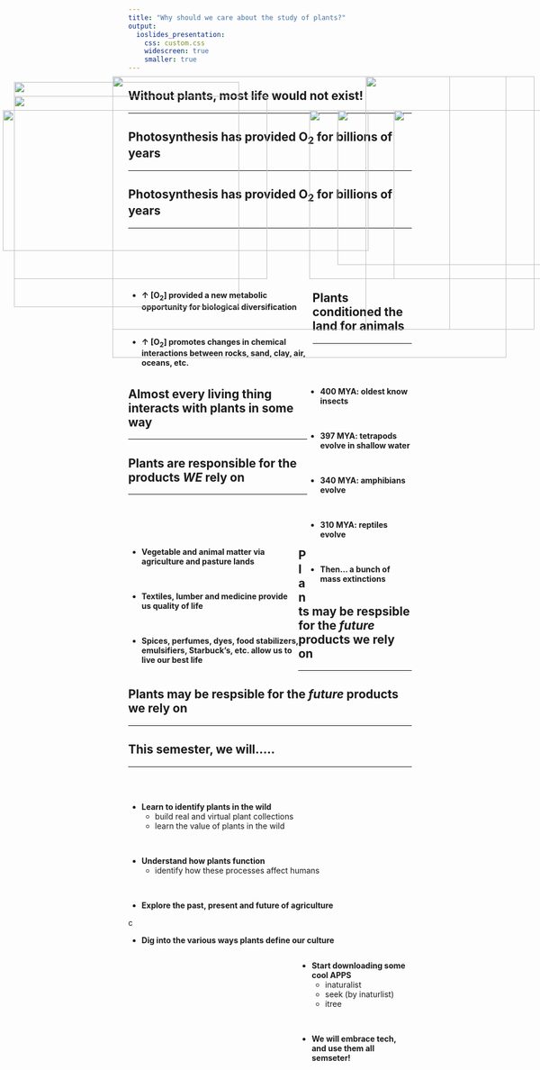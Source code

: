 ```yaml
---
title: "Why should we care about the study of plants?"
output: 
  ioslides_presentation:
    css: custom.css
    widescreen: true
    smaller: true
---
```


## Without plants, most life would not exist!
<hr>

<IMG STYLE="position:absolute; TOP:200px; LEFT:25px; WIDTH:400px; HEIGHT:400px" SRC="images/voc.png">

<IMG STYLE="position:absolute; TOP:250px; LEFT:550px; WIDTH:550px; HEIGHT:300px" SRC="images/voc2.png">

## Photosynthesis has provided O~2~ for billions of years
<hr>

<IMG STYLE="position:absolute; TOP:190px; LEFT:200px; WIDTH:600px; HEIGHT:450px" SRC="images/lifeevolve.jpg">

## Photosynthesis has provided O~2~ for billions of years
<hr>
<br/>
<br/>
<br/>
<br/>

<div style="float: left; width: 65%;">

* **&uarr; [O~2~]  provided a new metabolic opportunity for biological diversification**

<br/>

* **&uarr; [O~2~] promotes changes in chemical interactions between rocks, sand, clay, air, oceans, etc.**

</div>

<IMG STYLE="position:absolute; TOP:250px; LEFT:700px; WIDTH:300px; HEIGHT:300px" SRC="images/bif.jpg">

## Plants conditioned the land for animals
<hr>
<br/>
<br/>

<IMG STYLE="position:absolute; TOP:250px; LEFT:5px; WIDTH:650px; HEIGHT:250px" SRC="images/planttime.jpg">

<div style="float: right; width: 37%;">

* **400 MYA: oldest know insects**

<br/>

* **397 MYA: tetrapods evolve in shallow water**

<br/>

* **340 MYA: amphibians evolve**

<br/>

* **310 MYA: reptiles evolve**

<br/>

* **Then... a bunch of mass extinctions**
</div>

## Almost every living thing interacts with plants in some way
<hr>

<IMG STYLE="position:absolute; TOP:190px; LEFT:200px; WIDTH:700px; HEIGHT:500px" SRC="images/symbiosis.jpg">

## Plants are responsible for the products *WE* rely on
<hr>
<br/>
<br/>
<br/>

<div style="float: left; width: 60%;">

* **Vegetable and animal matter via agriculture and pasture lands**

<br/>

* **Textiles, lumber and medicine provide us quality of life**

<br/>

* **Spices, perfumes, dyes,  food stabilizers, emulsifiers, Starbuck's, etc. allow us to live our best life**

</div>

<IMG STYLE="position:absolute; TOP:190px; LEFT:650px; WIDTH:300px; HEIGHT:450px" SRC="images/coffee.png">

## Plants may be respsible for the *future* products we rely on
<hr>

<IMG STYLE="position:absolute; TOP:225px; LEFT:25px; WIDTH:450px; HEIGHT:325px" SRC="images/biofuel.jpg">

<IMG STYLE="position:absolute; TOP:250px; LEFT:600px; WIDTH:400px; HEIGHT:275px" SRC="images/ethanol.jpg">

## Plants may be respsible for the *future* products we rely on
<hr>

<IMG STYLE="position:absolute; TOP:190px; LEFT:200px; WIDTH:700px; HEIGHT:500px" SRC="images/jobs.png">

## This semester, we will.....
<hr>
<br/>
<br/>

* **Learn to identify plants in the wild**
    + build real and virtual plant collections
    + learn the value of plants in the wild

<br/>

* **Understand how plants function**
    + identify how these processes affect humans

<br/>

* **Explore the past, present and future of agriculture**

c

* **Dig into the various ways plants define our culture**


<div style="float: right; width: 40%;">
* **Start downloading some cool APPS**
    + inaturalist
    + seek (by inaturlist)
    + itree

<br/>

* **We will embrace tech, and use them all semseter!**

</div>
